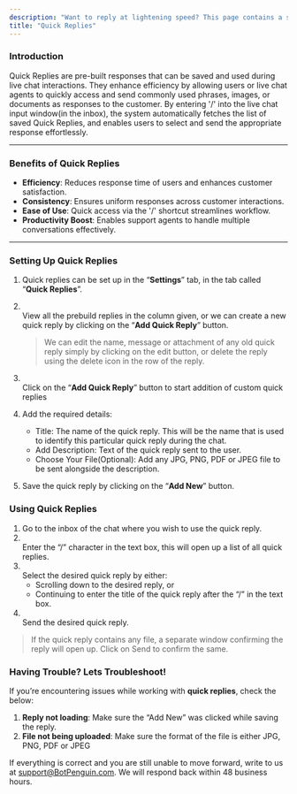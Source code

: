 ```yaml
---
description: "Want to reply at lightening speed? This page contains a step-by-step guide on setting up and using Quick Replies."
title: "Quick Replies"
---
```


### **Introduction**

Quick Replies are pre-built responses that can be saved and used during live chat interactions. They enhance efficiency by allowing users or live chat agents to quickly access and send commonly used phrases, images, or documents as responses to the customer. By entering '/' into the live chat input window(in the inbox), the system automatically fetches the list of saved Quick Replies, and enables users to select and send the appropriate response effortlessly.

---

### **Benefits of Quick Replies**

- **Efficiency**: Reduces response time of users and enhances customer satisfaction.
- **Consistency**: Ensures uniform responses across customer interactions.
- **Ease of Use**: Quick access via the '/' shortcut streamlines workflow.
- **Productivity Boost**: Enables support agents to handle multiple conversations effectively.

---

### **Setting Up Quick Replies**

1. Quick replies can be set up in the “**Settings**” tab, in the tab called “**Quick Replies**”.
2. \
   View all the prebuild replies in the column given, or we can create a new quick reply by clicking on the “**Add Quick Reply**” button.

   > We can edit the name, message or attachment of any old quick reply simply by clicking on the edit button, or delete the reply using the delete icon in the row of the reply.
3. \
   Click on the “**Add Quick Reply**” button to start addition of custom quick replies
4. Add the required details:
   - Title: The name of the quick reply. This will be the name that is used to identify this particular quick reply during the chat.
   - Add Description: Text of the quick reply sent to the user.
   - Choose Your File(Optional): Add any JPG, PNG, PDF or JPEG file to be sent alongside the description.
5. Save the quick reply by clicking on the “**Add New**” button.

### **Using Quick Replies**

1. Go to the inbox of the chat where you wish to use the quick reply.
2. \
   Enter the “/” character in the text box, this will open up a list of all quick replies.
3. \
   Select the desired quick reply by either:
   - Scrolling down to the desired reply, or
   - Continuing to enter the title of the quick reply after the “/” in the text box.
4. \
   Send the desired quick reply.

> If the quick reply contains any file, a separate window confirming the reply will open up. Click on Send to confirm the same.

### **Having Trouble? Lets Troubleshoot\!**

If you’re encountering issues while working with **quick replies**, check the below:

1. **Reply not loading**: Make sure the “Add New” was clicked while saving the reply.
2. **File not being uploaded**: Make sure the format of the file is either JPG, PNG, PDF or JPEG

If everything is correct and you are still unable to move forward, write to us at [support@BotPenguin.com](mailto:support@BotPenguin.com). We will respond back within 48 business hours.